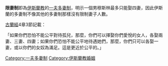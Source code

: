 '''限妻制'''即為[[伊斯蘭教|伊斯蘭教]]的[[一夫多妻制|一夫多妻制]]，明示一個男穆斯林最多只能娶四妻，因此伊斯蘭的多妻制不像其他的多妻制那樣沒有限制妻子人數。

[[古蘭經|古蘭經]]4章3節記載：

<poem>「如果你們恐怕不能公平對待孤兒，那麼，你們可以擇娶你們愛悅的女人，各娶兩妻、三妻、四妻；如果你們恐怕不能公平地待遇她們，那麼，你們只可以各娶一妻，或以你們的女奴為滿足。這是更近於公平的。」</poem>

[[Category:一夫多妻制|Category:一夫多妻制]]
[[Category:伊斯蘭教婚姻|Category:伊斯蘭教婚姻]]
